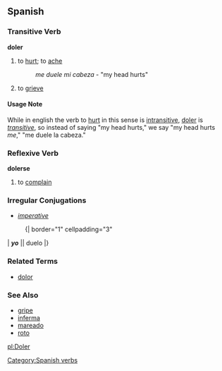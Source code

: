 ==Spanish==
=== Transitive Verb===
[[Category:Spanish verbs]]
'''doler'''
#to [[hurt]]; to [[ache]]
#: ''me duele mi cabeza'' - "my head hurts"
# to [[grieve]]

==== Usage Note ====
While in english the verb to [[hurt]] in this sense is [[intransitive]], [[doler]] is ''[[transitive]]'', so instead of saying "my head hurts," we say "my head hurts ''me''," "me duele la cabeza."  

=== Reflexive Verb ===
<!-- This should be in [[dolerse]] -->
'''dolerse'''
# to [[complain]]

=== Irregular Conjugations ===
{{Pret_indic_2nd_o-ue|d|l}}
{{Pres_subj_2nd_o-ue|d|l}}
*''[[imperative]]''
:{| border="1" cellpadding="3"
| '''''yo''''' || duelo
|}

=== Related Terms ===
*[[dolor]]

=== See Also ===
*[[gripe]]
*[[inferma]]
*[[mareado]]
*[[roto]]

[[pl:Doler]]